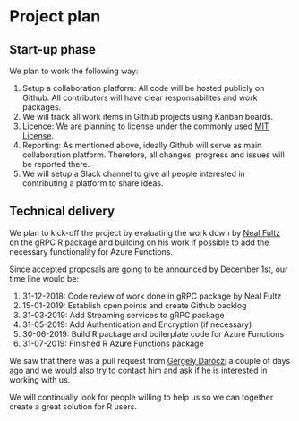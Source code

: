 # Project plan

## Start-up phase
<!--
Covering the planning phase, this section should provide a relatively detailed plan of how work will start on the project. This section is important because projects need to get up and running quickly.


 - [ ] Setting up collaboration platform inc. code for contributors etc.
 - [ ] Licence decisions
 - [ ] Reporting framework
-->

We plan to work the following way:

1. Setup a collaboration platform: All code will be hosted publicly on Github. All contributors will have clear responsabilites and work packages.
2. We will track all work items in Github projects using Kanban boards.
3. Licence: We are planning to license under the commonly used [MIT License](https://www.r-project.org/Licenses/MIT).
4. Reporting: As mentioned above, ideally Github will serve as main collaboration platform. Therefore, all changes, progress and issues will be reported there.
5. We will setup a Slack channel to give all people interested in contributing a platform to share ideas.


## Technical delivery
<!--
Covering the actual delivery of the project this section should provide at least a high-level the implementation. 

Including target dates is really important as you need to be committed and the ISC need to have a means of tracking delivery
-->

We plan to kick-off the project by evaluating the work down by [Neal Fultz](https://github.com/nfultz/grpc) on the gRPC R package and building on his work if possible to add the necessary functionality for Azure Functions.

Since accepted proposals are going to be announced by December 1st, our time line would be:

1. 31-12-2018: Code review of work done in gRPC package by Neal Fultz
2. 15-01-2019: Establish open points and create Github backlog
3. 31-03-2019: Add Streaming services to gRPC package
4. 31-05-2019: Add Authentication and Encryption (if necessary)
5. 30-06-2019: Build R package and boilerplate code for Azure Functions
6. 31-07-2019: Finished R Azure Functions package

We saw that there was a pull request from [Gergely Daróczi](https://github.com/daroczig) a couple of days ago and we would also try to contact him and ask if he is interested in working with us.

We will continually look for people willing to help us so we can together create a great solution for R users.
<!--
## Other aspects

Covering non-technical activities like on-going publicity, paper preparation, discussion groups etc. that might be required to facilitate successful delivery of the project.

 - [ ] Announcement post
 - [ ] Delivery blog post
 - [ ] Twitter
 - [ ] UseR!
 - [ ] ISC meetings
-->
